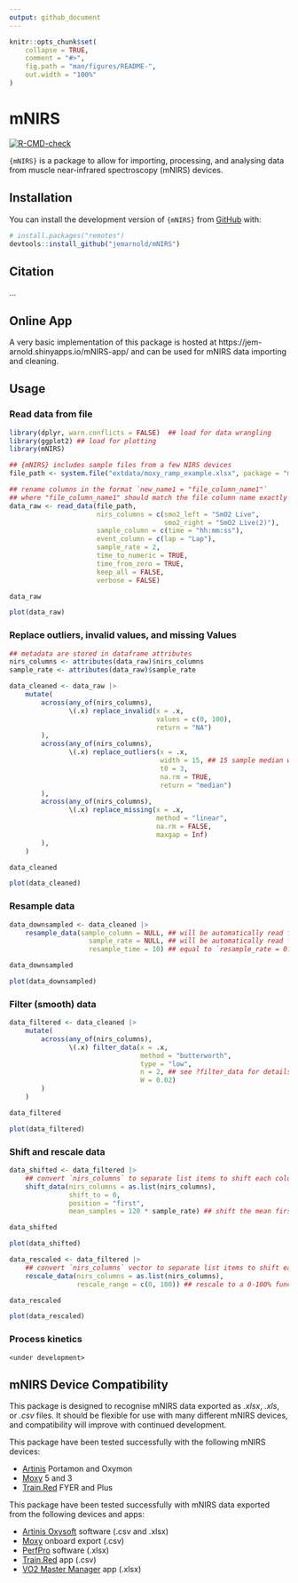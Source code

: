 ```yaml
---
output: github_document
---
```


<!-- README.md is generated from README.Rmd. Please edit that file -->

```r
knitr::opts_chunk$set(
    collapse = TRUE,
    comment = "#>",
    fig.path = "man/figures/README-",
    out.width = "100%"
)
```

# mNIRS 
<!-- # mNIRS <img src='man/figures/logo.png' align="right" height="240" /> -->

<!-- badges: start -->
[![R-CMD-check](https://github.com/jemarnold/mNIRS/actions/workflows/R-CMD-check.yaml/badge.svg)](https://github.com/jemarnold/mNIRS/actions/workflows/R-CMD-check.yaml)
<!-- badges: end -->

`{mNIRS}` is a package to allow for importing, processing, and analysing data 
from muscle near-infrared spectroscopy (mNIRS) devices.

## Installation

You can install the development version of `{mNIRS}` from
[GitHub](https://github.com/jemarnold/mNIRS) with:

``` r
# install.packages("remotes")
devtools::install_github("jemarnold/mNIRS")
```

## Citation

...

## Online App

A very basic implementation of this package is hosted at https://jem-arnold.shinyapps.io/mNIRS-app/
and can be used for mNIRS data importing and cleaning.

## Usage

### Read data from file

```r

library(dplyr, warn.conflicts = FALSE)  ## load for data wrangling
library(ggplot2) ## load for plotting
library(mNIRS)

## {mNIRS} includes sample files from a few NIRS devices
file_path <- system.file("extdata/moxy_ramp_example.xlsx", package = "mNIRS")

## rename columns in the format `new_name1 = "file_column_name1"`
## where "file_column_name1" should match the file column name exactly
data_raw <- read_data(file_path,
                      nirs_columns = c(smo2_left = "SmO2 Live",
                                       smo2_right = "SmO2 Live(2)"),
                      sample_column = c(time = "hh:mm:ss"),
                      event_column = c(lap = "Lap"),
                      sample_rate = 2,
                      time_to_numeric = TRUE,
                      time_from_zero = TRUE,
                      keep_all = FALSE,
                      verbose = FALSE)

data_raw

plot(data_raw)
```


### Replace outliers, invalid values, and missing Values

```r

## metadata are stored in dataframe attributes
nirs_columns <- attributes(data_raw)$nirs_columns
sample_rate <- attributes(data_raw)$sample_rate

data_cleaned <- data_raw |> 
    mutate(
        across(any_of(nirs_columns), 
               \(.x) replace_invalid(x = .x,
                                     values = c(0, 100),
                                     return = "NA")
        ),
        across(any_of(nirs_columns), 
               \(.x) replace_outliers(x = .x,
                                      width = 15, ## 15 sample median window
                                      t0 = 3,
                                      na.rm = TRUE,
                                      return = "median")
        ),
        across(any_of(nirs_columns), 
               \(.x) replace_missing(x = .x,
                                     method = "linear",
                                     na.rm = FALSE,
                                     maxgap = Inf)
        ),
    )

data_cleaned

plot(data_cleaned)
```


### Resample data

```r

data_downsampled <- data_cleaned |> 
    resample_data(sample_column = NULL, ## will be automatically read from metadata
                    sample_rate = NULL, ## will be automatically read from metadata
                    resample_time = 10) ## equal to `resample_rate = 0.1`

data_downsampled

plot(data_downsampled)
```


### Filter (smooth) data

```r
data_filtered <- data_cleaned |> 
    mutate(
        across(any_of(nirs_columns),
               \(.x) filter_data(x = .x,
                                 method = "butterworth",
                                 type = "low",
                                 n = 2, ## see ?filter_data for details on filter parameters
                                 W = 0.02)
        )
    )

data_filtered

plot(data_filtered)
```


### Shift and rescale data

```r
data_shifted <- data_filtered |> 
    ## convert `nirs_columns` to separate list items to shift each column separately
    shift_data(nirs_columns = as.list(nirs_columns),
               shift_to = 0,
               position = "first",
               mean_samples = 120 * sample_rate) ## shift the mean first 120 sec equal to zero

data_shifted

plot(data_shifted)
```


```r
data_rescaled <- data_filtered |> 
    ## convert `nirs_columns` vector to separate list items to shift each column separately
    rescale_data(nirs_columns = as.list(nirs_columns), 
                 rescale_range = c(0, 100)) ## rescale to a 0-100% functional exercise range

data_rescaled

plot(data_rescaled)
```


### Process kinetics

`<under development>`

## mNIRS Device Compatibility

This package is designed to recognise mNIRS data exported as *.xlsx*, *.xls*, 
or *.csv* files.
It should be flexible for use with many different mNIRS devices, and 
compatibility will improve with continued development.

This package have been tested successfully with the following mNIRS devices:

* [Artinis](https://www.artinis.com/nirs-devices) Portamon and Oxymon
* [Moxy](https://www.moxymonitor.com/) 5 and 3
* [Train.Red](https://train.red/) FYER and Plus

This package have been tested successfully with mNIRS data exported from the 
following devices and apps:

* [Artinis Oxysoft](https://www.artinis.com/oxysoft) software (.csv and .xlsx)
* [Moxy](https://www.moxymonitor.com/) onboard export (.csv)
* [PerfPro](https://perfprostudio.com/) software (.xlsx)
* [Train.Red](https://train.red/) app (.csv)
* [VO2 Master Manager](https://vo2master.com/features/) app (.xlsx)
